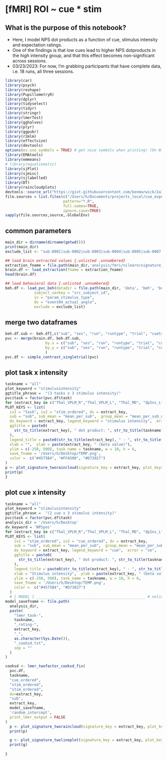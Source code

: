 # [fMRI] ROI ~ cue * stim {#ch41_painpathway}

## What is the purpose of this notebook? {.unlisted .unnumbered}
* Here, I model NPS dot products as a function of cue, stimulus intensity and expectation ratings.
* One of the findings is that low cues lead to higher NPS dotproducts in the high intensity group, and that this effect becomes non-significant across sessions.
* 03/23/2023: For now, I'm grabbing participants that have complete data, i.e. 18 runs, all three sessions.

```r
library(car)
library(psych)
library(reshape)
library(PupillometryR)
library(dplyr)
library(tidyselect)
library(tidyr)
library(stringr)
library(lmerTest)
library(gghalves)
library(plyr)
library(ggpubr)
library(r2mlm)
library(effectsize)
library(devtools)
options(es.use_symbols = TRUE) # get nice symbols when printing! (On Windows, requires R >= 4.2.0)
library(EMAtools)
library(emmeans)
# library(equatiomatic)
library(sjPlot)
library(sjmisc)
library(sjlabelled)
library(DT)
library(raincloudplots)
devtools::source_url("https://gist.githubusercontent.com/benmarwick/2a1bb0133ff568cbe28d/raw/fb53bd97121f7f9ce947837ef1a4c65a73bffb3f/geom_flat_violin.R")
file.sources = list.files(c("/Users/h/Documents/projects_local/cue_expectancy/scripts/step02_R/utils"),
                          pattern="*.R", 
                          full.names=TRUE, 
                          ignore.case=TRUE)
sapply(file.sources,source,.GlobalEnv)
```
## common parameters
```r
main_dir = dirname(dirname(getwd()))
print(main_dir)
exclude_list <- "sub-0001|sub-0002|sub-0003|sub-0004|sub-0005|sub-0007|sub-0008|sub-0013|sub-0016|sub-0017|sub-0019|sub-0020|sub-0021|sub-0025|sub-0075"
```



```r
## load brain extracted values {.unlisted .unnumbered}
extraction_fname = file.path(main_dir,'analysis/fmri/nilearn/signature_canlabcore/roi-painpathway_sub-all_runtype-pvc_event-stimulus.csv')
brain.df <- load_extraction(fname = extraction_fname)
head(brain.df)

## load behavioral data {.unlisted .unnumbered}
beh.df <- load_pvc_beh(datadir = file.path(main_dir, 'data', 'beh', 'beh02_preproc'),
             subject_varkey = "src_subject_id",
             iv = "param_stimulus_type",
             dv = "event04_actual_angle", 
             exclude = exclude_list)
```


## merge two dataframes {.unlisted .unnumbered}
```r
beh.df.sub <- beh.df[,c("sub", "ses", "run", "runtype", "trial", "cuetype", "stimintensity","event02_expect_angle", "event04_actual_angle")]
pvc <- merge(brain.df, beh.df.sub, 
                  by.x = c("sub", "ses", "run", "runtype", "trial", "cuetype", "stimintensity"),
                  by.y = c("sub", "ses", "run", "runtype", "trial", "cuetype", "stimintensity")
                  )
pvc.df <- simple_contrast_singletrial(pvc)
```

## plot task x intensity
```r

taskname = "all"
plot_keyword = "stimulusintensity"
ggtitle_phrase =  "(3 tasks x 3 stimulus intensity)"
pvc$task = factor(pvc.df$task)
for (extract_key in c("Thal_VPLM_R","Thal_VPLM_L", "Thal_MD", "dpIns_L", "dpIns_R", "aMCC_MPFC")) {
PLOT_KEYS <- list(
  iv1 = "task", iv2 = "stim_ordered", dv = extract_key,
  sub = "sub", sub_mean = "mean_per_sub",  group_mean = "mean_per_sub_norm_mean",
  dv_keyword = extract_key, legend_keyword = "stimulus intensity",  error = "se",  
  ggtitle = paste0(
    str_to_title(extract_key), " dot product: ", str_to_title(taskname), ' ', ggtitle_phrase, " (N = ", length(unique(pvc$sub)), ")"
  ),
  legend_title = paste0(str_to_title(extract_key), " - ", str_to_title(plot_keyword)),
  xlab = "",  ylab = paste(extract_key, " (beta value)"),
  ylim = c(-250, 500), task_name = taskname, w = 10, h = 6,
  save_fname = '/Users/h/Desktop/TEMP.png',
  color =  c("#4575B4", "#FFA500", "#D73027")
)
p <- plot_signature_tworaincloud(signature_key = extract_key, plot_keys = PLOT_KEYS, df = pvc.df)
print(p)
}
```

## plot cue x intensity
```r

taskname = "all"
plot_keyword = "stimulusintensity"
ggtitle_phrase =  "(2 cue x 3 stimulus intensity)"
pvc$task = factor(pvc.df$task)
analysis_dir = '/Users/h/Desktop'
dv_keyword = 'NPSpos'
for (extract_key in c("Thal_VPLM_R","Thal_VPLM_L", "Thal_MD", "dpIns_L", "dpIns_R", "aMCC_MPFC")) {
PLOT_KEYS <- list(
    iv1 = "stim_ordered", iv2 = "cue_ordered", dv = extract_key,
    sub = "sub", sub_mean = "mean_per_sub",  group_mean = "mean_per_sub_norm_mean",
    dv_keyword = extract_key, legend_keyword = "cue",  error = "se",  
    ggtitle = paste0(
      str_to_title(extract_key), " dot product: ", str_to_title(taskname), ' ', ggtitle_phrase, " (N = ", length(unique(pvc$sub)), ")"
    ),
    legend_title = paste0(str_to_title(extract_key), " - ", str_to_title(plot_keyword)),
    xlab = "Stimulus intensity",  ylab = paste(extract_key, " (beta value)"),
    ylim = c(-250, 500), task_name = taskname, w = 10, h = 6,
    save_fname = '/Users/h/Desktop/TEMP.png',
    color =  c("#4575B4", "#D73027")
  )
  # [ MODEL ] _________________________________________________ # nolint
model_savefname <- file.path(
  analysis_dir,
  paste(
    "lmer_task-",
    taskname,
    "_rating-",
    extract_key,
    "_",
    as.character(Sys.Date()),
    "_cooksd.txt",
    sep = ""
  )
)

cooksd <- lmer_twofactor_cooksd_fix(
  pvc.df,
  taskname,
  "cue_ordered",
  "stim_ordered",
  "stim_ordered",
  dv=extract_key,
  "sub",
  extract_key,
  model_savefname,
  'random_intercept',
  print_lmer_output = FALSE
)
  p <- plot_signature_tworaincloud(signature_key = extract_key, plot_keys = PLOT_KEYS, df = pvc.df[pvc.df$task == "pain",])
  print(p)

  g <- plot_signature_twolineplot(signature_key = extract_key, plot_keys = PLOT_KEYS, df = pvc.df[pvc.df$task == "pain",])
  print(g)
  
}
```

